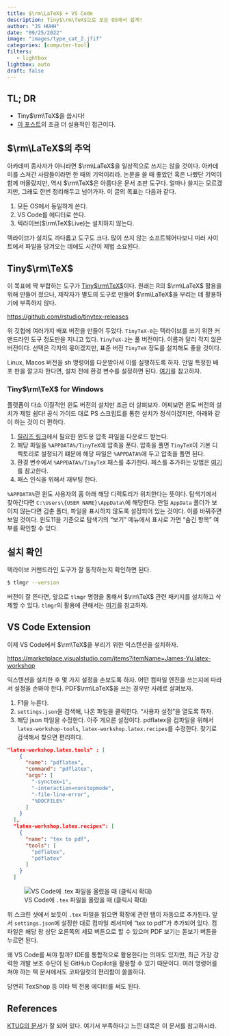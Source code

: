 ```yaml
---
title: $\rm\LaTeX$ + VS Code
description: Tiny$\rm\TeX$으로 모든 OS에서 쉽게!
author: "JS HUHH"
date: "09/25/2022"
image: "images/type_cat_2.jfif"
categories: [computer-tool]
filters:
   - lightbox
lightbox: auto
draft: false
---
```


## TL; DR

- Tiny$\rm\TeX$을 씁시다! 
- [이 포스트](https://anarinsk.github.io/lostineconomics_quarto/posts/computer-tool/2020-10-24-classy-latex.html)의 조금 더 실용적인 접근이다. 

## $\rm\LaTeX$의 추억 

아카데미 종사자가 아니라면 $\rm\LaTeX$을 일상적으로 쓰지는 않을 것이다. 아카데미를 스쳐간 사람들이라면 한 때의 기억이리라. 논문을 쓸 때 좋았던 혹은 나빴단 기억이 함께 떠올랐지만, 역시 $\rm\TeX$은 아름다운 문서 조판 도구다. 얼마나 쓸지는 모르겠지만, 그래도 한번 정리해두고 넘어가자. 이 글의 목표는 다음과 같다. 

1. 모든 OS에서 동일하게 쓴다.  
2. VS Code를 에디터로 쓴다. 
3. 텍라이브($\rm\TeX$Live)는 설치하지 않는다. 

:::{ .column-margin }
텍라이브가 설치도 까다롭고 도구도 크다. 많이 쓰지 않는 소프트웨어다보니 미러 사이트에서 파일을 당겨오는 데에도 시간이 제법 소요된다.  
:::

## Tiny$\rm\TeX$

이 목표에 딱 부합하는 도구가 [Tiny$\rm\TeX$](https://yihui.org/tinytex/)이다. 원래는 R의 $\rm\LaTeX$ 활용을 위해 만들어 졌으나, 제작자가 별도의 도구로 만들어 $\rm\LaTeX$을 부리는 데 활용하기에 부족하지 않다. 

<https://github.com/rstudio/tinytex-releases>

위 깃헙에 여러가지 배포 버전을 만들어 두었다. `TinyTeX-0`는 텍라이브를 쓰기 위한 커맨드라인 도구 정도만을 지니고 있다. `TinyTeX-2`는 풀 버전이다. 이름과 달리 작지 않은 버전이다. 선택은 각자의 몫이겠지만, 표준 버전 `TinyTeX` 정도를 설치해도 좋을 것이다. 

Linux, Macos 버전을 sh 명령어를 다운받아서 이를 실행하도록 하자. 만일 특정한 배포 판을 깔고자 한다면, 설치 전에 환경 변수를 설정하면 된다. [여기](https://github.com/rstudio/tinytex-releases#shellbatch-scripts)를 참고하자. 

### Tiny$\rm\TeX$ for Windows 

플랫폼이 다소 이질적인 윈도 버전의 설치만 조금 더 살펴보자. 어찌보면 윈도 버전의 설치가 제일 쉽다! 공식 가이드 대로 PS 스크립트를 통한 설치가 정석이겠지만, 아래와 같이 하는 것이 더 편하다. 

1. [릴리즈 링크](https://github.com/rstudio/tinytex-releases)에서 필요한 윈도용 압축 파일을 다운로드 받는다.  
2. 해당 파일을 `%APPDATA%/TinyTeX`에 압축을 푼다. 압축을 풀면 `TinyTeX`이 기본 디렉토리로 설정되기 떄문에 해당 파일은 `%APPDATA%`에 두고 압축을 풀면 된다.  
3. 환경 변수에서 `%APPDATA%/TinyTeX` 패스를 추가한다. 패스를 추가하는 방법은 [여기](https://anarinsk.github.io/lostineconomics_quarto/posts/computer-tool/2022-08-13-clean-use-of-windows.html#%ED%99%98%EA%B2%BD-%EB%B3%80%EC%88%98-%EC%84%A4%EC%A0%95)를 참고한다. 
4. 패스 인식을 위해서 재부팅 한다. 

:::{.column-margin}
`%APPDATA%`란 윈도 사용자의 홈 아래 해당 디렉토리가 위치한다는 뜻이다. 탐색기에서 찾아간다면 `C:\Users\{USER NAME}\AppData\`에 해당한다. 만일 `AppData` 폴더가 보이지 않는다면 감춘 폴더, 파일을 표시하지 않도록 설정되어 있는 것이다. 이를 바꿔주면 보일 것이다. 윈도11을 기준으로 탐색기의 "보기" 메뉴에서 표시로 가면 "숨긴 항목" 여부를 확인할 수 있다. 
:::

## 설치 확인 

텍라이브 커맨드라인 도구가 잘 동작하는지 확인하면 된다. 

```bash
$ tlmgr --version
```

버전이 잘 뜬다면, 앞으로 `tlmgr` 명령을 통해서 $\rm\TeX$ 관련 패키지를 설치하고 삭제할 수 있다. `tlmgr`의 활용에 관해서는 [여기](https://tug.org/texlive/tlmgr.html)를 참고하자. 

## VS Code Extension 

이제 VS Code에서 $\rm\TeX$을 부리기 위한 익스텐션을 설치하자. 

<https://marketplace.visualstudio.com/items?itemName=James-Yu.latex-workshop>

익스텐션을 설치한 후 몇 가지 설정을 손보도록 하자. 어떤 컴파일 엔진을 쓰는지에 따라서 설정을 손봐야 한다. PDF$\rm\LaTeX$을 쓰는 경우만 사례로 살펴보자. 

1. F1을 누른다. 
2. `settings.json`을 검색해, 나온 파일을 클릭한다. "사용자 설정"을 열도록 하자. 
3. 해당 json 파일을 수정한다. 아주 게으른 설정이다. pdflatex을 컴파일을 위해서 `latex-workshop-tools`, `latex-workshop.latex.recipes`를 수정한다. 찾기로 검색해서 찾으면 편리하다. 

```json 
"latex-workshop.latex.tools" : [
    {
      "name": "pdflatex",
      "command": "pdflatex",
      "args": [
        "-synctex=1",
        "-interaction=nonstopmode",
        "-file-line-error", 
        "%DOCFILE%"
      ]
    }
  ],
  "latex-workshop.latex.recipes": [
    {
      "name": "tex to pdf",
      "tools": [
        "pdflatex", 
        "pdflatex"
      ]
    }
  ]
```

::: {layout="[[-10, 60, -10]]"}
![VS Code에 `.tex` 파일을 올렸을 때 (클릭시 확대)](https://raw.githubusercontent.com/anarinsk/lostineconomics_quarto/main/posts/computer-tool/images/vscode-tex.png)
:::

위 스크린 샷에서 보듯이 `.tex` 파일을 읽으면 확장에 관련 탭이 자동으로 추가된다. 앞서 `settings.json`에 설정한 대로 컴파일 레서피에 "tex to pdf"가 추가되어 있다. 컴파일은 해당 창 상단 오른쪽의 세모 버튼으로 할 수 있으며 PDF 보기는 돋보기 버튼을 누르면 된다. 

왜 VS Code를 써야 할까? IDE를 통합적으로 활용한다는 의미도 있지만, 최근 가장 강력한 개발 보조 수단이 된 GitHub Copilot을 활용할 수 있기 때문이다. 여러 명령어를 쳐야 하는 텍 문서에서도 코파일럿의 편리함이 쏠쏠하다. 

:::{ .column-margin }
당연히 TexShop 등 여타 텍 전용 에디터를 써도 된다. 
:::

## References 

[KTUG의 문서](http://wiki.ktug.org/wiki/wiki.php/%EC%84%A4%EC%B9%98%ED%95%98%EA%B8%B0/TinyTeX)가 잘 되어 있다. 여기서 부족하다고 느낀 대목은 이 문서를 참고하시라. 


